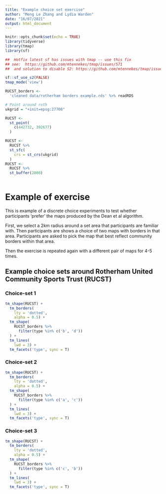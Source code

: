 ```yaml
---
title: "Example choice set exercise"
author: "Meng Le Zhang and Lydia Warden"
date: "16/07/2021"
output: html_document
---
```


```r
knitr::opts_chunk$set(echo = TRUE)
library(tidyverse)
library(tmap)
library(sf)

##  Hotfix latest sf has issues with tmap -- use this fix
## see:  https://github.com/mtennekes/tmap/issues/571
##  and solution to disable S2: https://github.com/mtennekes/tmap/issues/577

sf::sf_use_s2(FALSE)
tmap_mode('view')

```


```r
RUCST_borders <-
  'cleaned data/rotherham borders example.rds' %>% readRDS

# Point around roth
ukgrid = "+init=epsg:27700"

RUCST <-
  st_point(
    c(442732, 392677)
  )

RUCST <-
  RUCST %>%
  st_sfc(
    crs = st_crs(ukgrid)
  )
RUCST <-
  RUCST %>% 
  st_buffer(2000)



```

# Example of exercise

This is example of a discrete choice experiments to test whether participants 'prefer' 
the maps produced by the Dean et al algorithm. 

First, we select a 2km radius around a set area that participants are familiar with. 
Then participants are shows a choice of two maps with borders in that area. Participants 
are asked to pick the map that best reflect community borders within that area. 

Then the exercise is repeated again with a different pair of maps for 4-5 times. 


## Example choice sets around Rotherham United Community Sports Trust (RUCST) 



### Choice-set 1

```r

tm_shape(RUCST) + 
  tm_borders(
    lty = 'dotted',
    alpha = 0.5) +
  tm_shape(
    RUCST_borders %>% 
      filter(type %in% c('b', 'd'))
  ) +
  tm_lines(
    lwd = 3) +
  tm_facets('type', sync = T)


```

### Choice-set 2

```r

tm_shape(RUCST) + 
  tm_borders(
    lty = 'dotted',
    alpha = 0.5) +
  tm_shape(
    RUCST_borders %>% 
      filter(type %in% c('a', 'c'))
  ) +
  tm_lines(
    lwd = 3) +
  tm_facets('type', sync = T)


```



### Choice-set 3

```r

tm_shape(RUCST) + 
  tm_borders(
    lty = 'dotted',
    alpha = 0.5) +
  tm_shape(
    RUCST_borders %>% 
      filter(type %in% c('c', 'b'))
  ) +
  tm_lines(
    lwd = 3) +
  tm_facets('type', sync = T)


```





